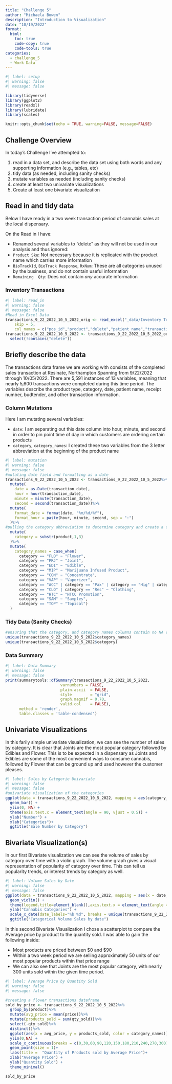 ```yaml
---
title: "Challenge 5"
author: "Michaela Bowen"
description: "Introduction to Visualization"
date: "10/19/2022"
format:
  html:
    toc: true
    code-copy: true
    code-tools: true
categories:
  - challenge_5
  - Work Data
---
```


```r
#| label: setup
#| warning: false
#| message: false

library(tidyverse)
library(ggplot2)
library(readxl)
library(lubridate)
library(scales)

knitr::opts_chunk$set(echo = TRUE, warning=FALSE, message=FALSE)
```

## Challenge Overview

In today's Challenge I've attempted to:

1)  read in a data set, and describe the data set using both words and any supporting information (e.g., tables, etc)
2)  tidy data (as needed, including sanity checks)
3)  mutate variables as needed (including sanity checks)
4)  create at least two univariate visualizations
5)  Create at least one bivariate visualization


::: {.panel-tabset}
## Read in and tidy data

Below I have ready in a two week transaction period of cannabis sales at the local dispensary. 

On the Read in I have: 

- Renamed several variables to "delete" as they will not be used in our analysis and thus ignored:
+ `Product Sku`: Not necessary because it is replicated with the product name which carries more information 
+ `BioTrackId`, `BioTrack Response`, `RxNum`: These are all categories unused by the business, and do not contain useful information
+ `Remaining  Qty`: Does not contain *any* accurate information


### Inventory Transactions

```r
#| label: read_in
#| warning: false
#| message: false
#Read in Excel Data
transactions_9_22_2022_10_5_2022_orig <- read_excel("_data/Inventory Transactions 9_22_2022-10_5_2022.xlsx", 
    skip = 5,
    col_names = c("pos_id","product","delete","patient_name","transaction_date","qty_sold","daily_allottment_oz","weight_grams","cost","price","owner_name","owner_location","vendor","sold_by","receipt_no","delete","delete","delete","delete","delete"))
transactions_9_22_2022_10_5_2022 <- transactions_9_22_2022_10_5_2022_orig%>%
  select(!contains("delete"))

```


## Briefly describe the data
The transactions data frame we are working with consists of the completed sales transaction at Resinate, Northampton Spanning from 9/22/2022 through 10/05/2022. There are 5,591 instances of 13 variables, meaning that nearly 5,600 transactions were completed during this time period. The variables describe the product type, category, date, patient name, receipt number, budtender, and other transaction information. 


### Column Mutations
Here I am mutating several variables:

- `date`: I am separating out this date column into hour, minute, and second in order to pin point time of day in which customers are ordering certain products
- `category`, `category_names`: I created these two variables from the 3 letter abbreviation at the beginning of the product name

```r
#| label: mutation
#| warning: false
#| message: false
#mutating date field and formatting as a date
transactions_9_22_2022_10_5_2022 <- transactions_9_22_2022_10_5_2022%>%
  mutate(
    date = as.Date(transaction_date),
    hour = hour(transaction_date),
    minute = minute(transaction_date),
    second = second(transaction_date))%>%
  mutate(
    format_date = format(date, "%m/%d/%Y"),
    format_hour = paste(hour, minute, second, sep = ":")
  )%>%
#pulling the category abbreviation to determine category and create a category column
  mutate(
    category = substr(product,1,3)
  )%>%
  mutate(
    category_names = case_when(
      category == "FLO" ~ "Flower",
      category == "PRJ" ~ "Joint",
      category == "EDI" ~ "Edible",
      category == "MIP" ~ "Marijuana Infused Product",
      category == "CON" ~ "Concentrate",
      category == "VAP" ~ "Vaporizer",
      category == "ACC" | category == "Pax" | category == "Hig" | category == "Bov" ~ "Accessories",
      category == "CLO" | category == "Res" ~ "Clothing",
      category == "HTC" ~ "HTCC Promotion",
      category == "SAM" ~ "Samples",
      category == "TOP" ~ "Topical")
  )
```

### Tidy Data (Sanity Checks)


```r
#ensuring that the category, and category names columns contain no NA values and are accurately coded
unique(transactions_9_22_2022_10_5_2022$category_names)
unique(transactions_9_22_2022_10_5_2022$category)
```

### Data Summary
```r
#| label: Data Summary
#| warning: false
#| message: false
print(summarytools::dfSummary(transactions_9_22_2022_10_5_2022,
                        varnumbers = FALSE,
                        plain.ascii  = FALSE, 
                        style        = "grid", 
                        graph.magnif = 0.70, 
                        valid.col    = FALSE),
      method = 'render',
      table.classes = 'table-condensed')
```


## Univariate Visualizations
In this farily simple univariate visualization, we can see the number of sales by category. It is clear that Joints are the most popular category followed by Edibles and Flower. This is to be expected in a dispensary as Joints and Edibles are some of the most convenient ways to consume cannabis, followed by Flower that can be ground up and used however the customer pleases.

```r
#| label: Sales by Categorie Univariate
#| warning: false
#| message: false
#univariate visualization of the categories
ggplot(data = transactions_9_22_2022_10_5_2022, mapping = aes(category_names, fill = category_names), size = 1) +
  geom_bar() +
  ylim(0, NA) +
  theme(axis.text.x = element_text(angle = 90, vjust = 0.5)) +
  ylab("Number") +
  xlab("Categories")+
  ggtitle("Sale Number by Category")
```

## Bivariate Visualization(s)
In our first Bivariate visualization we can see the volume of sales by category over time with a violin graph. The volume graph gives a visual representation of popularity of category over time. This can tell us popularity trends, or interest trends by category as well.
```r
#| label: Volume Sales by Date
#| warning: false
#| message: false
ggplot(data = transactions_9_22_2022_10_5_2022, mapping = aes(x = date, y = category_names), size = 1) +
  geom_violin() +
  theme(legend.title=element_blank(),axis.text.x = element_text(angle = 90, vjust = 0.5)) +
  ylab("Cannabis Categories") +
  scale_x_date(date_labels="%b %d", breaks = unique(transactions_9_22_2022_10_5_2022$date)) +
  ggtitle("Categorical Volume Sales by date")
```
In this second Bivariate Visualization I chose a scatterplot to compare the Average price by product to the quantity sold. I was able to gain the following inside:

- Most products are priced between $0 and $90 
- Within a two week period we are selling approximately 50 units of our most popular products within that price range
- We can also see that Joints are the most popular category, with nearly 300 units sold within the given time period. 

```r
#| label: Average Price by Quantity Sold
#| warning: false
#| message: false

#creating a flower transactions dataframe
sold_by_price <- transactions_9_22_2022_10_5_2022%>%
  group_by(product)%>%
  mutate(avg_price = mean(price))%>%
  mutate(products_sold = sum(qty_sold))%>%
  select(-qty_sold)%>%
  distinct()%>%
  ggplot(aes(x = avg_price, y = products_sold, color = category_names)) +
  ylim(0,NA) +
  scale_x_continuous(breaks = c(0,30,60,90,120,150,180,210,240,270,300)) +
  geom_point(size = 1)+
  labs(title =  "Quantity of Products sold by Average Price")+
  xlab("Average Price") +
  ylab("Quantity Sold") +
  theme_minimal()

sold_by_price 


```


:::
